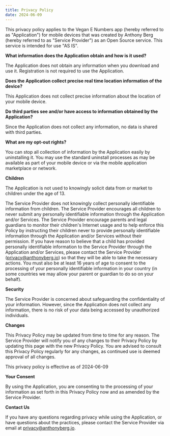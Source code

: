 ```yaml
---
title: Privacy Policy
date: 2024-06-09
---
```



This privacy policy applies to the Vegan E Numbers app (hereby referred to as "Application") for mobile devices that was created by Anthony Berg (hereby referred to as "Service Provider") as an Open Source service. This service is intended for use "AS IS".

**What information does the Application obtain and how is it used?**

The Application does not obtain any information when you download and use it. Registration is not required to use the Application.

**Does the Application collect precise real time location information of the device?**

This Application does not collect precise information about the location of your mobile device.

**Do third parties see and/or have access to information obtained by the Application?**

Since the Application does not collect any information, no data is shared with third parties.

**What are my opt-out rights?**

You can stop all collection of information by the Application easily by uninstalling it. You may use the standard uninstall processes as may be available as part of your mobile device or via the mobile application marketplace or network.

**Children**

The Application is not used to knowingly solicit data from or market to children under the age of 13.

The Service Provider does not knowingly collect personally identifiable information from children. The Service Provider encourages all children to never submit any personally identifiable information through the Application and/or Services. The Service Provider encourage parents and legal guardians to monitor their children's Internet usage and to help enforce this Policy by instructing their children never to provide personally identifiable information through the Application and/or Services without their permission. If you have reason to believe that a child has provided personally identifiable information to the Service Provider through the Application and/or Services, please contact the Service Provider (privacy@anthonyberg.io) so that they will be able to take the necessary actions. You must also be at least 16 years of age to consent to the processing of your personally identifiable information in your country (in some countries we may allow your parent or guardian to do so on your behalf).

**Security**

The Service Provider is concerned about safeguarding the confidentiality of your information. However, since the Application does not collect any information, there is no risk of your data being accessed by unauthorized individuals.

**Changes**

This Privacy Policy may be updated from time to time for any reason. The Service Provider will notify you of any changes to their Privacy Policy by updating this page with the new Privacy Policy. You are advised to consult this Privacy Policy regularly for any changes, as continued use is deemed approval of all changes.

This privacy policy is effective as of 2024-06-09

**Your Consent**

By using the Application, you are consenting to the processing of your information as set forth in this Privacy Policy now and as amended by the Service Provider.

**Contact Us**

If you have any questions regarding privacy while using the Application, or have questions about the practices, please contact the Service Provider via email at privacy@anthonyberg.io.
